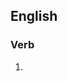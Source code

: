 ==English==

===Verb===
{{head|en|present participle}}

# {{present participle of|suffuse|lang=en|nocat=1}}